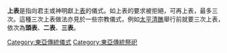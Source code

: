 '''上表'''是指向君主或神明獻上[[表_(文體)|表]]的儀式。如上表的要求被拒絕，可再上表，最多三次。這種三次上表做法亦見於一些宗教儀式，例如[[太平清醮|太平清醮]]舉行前就要三次上表，依次為'''頭表'''、'''二表'''、'''三表'''。

[[Category:東亞傳統儀式|Category:東亞傳統儀式]]
[[Category:東亞傳統祭祀|Category:東亞傳統祭祀]]